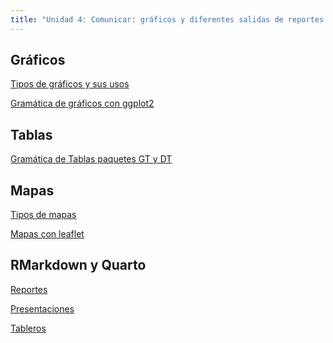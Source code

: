 ```yaml
---
title: "Unidad 4: Comunicar: gráficos y diferentes salidas de reportes con Quarto"
---
```


## Gráficos

::: slide-deck
::: slides
[Tipos de gráficos y sus usos](materiales/slides/tipos%20de%20graficos_ggplot.qmd)
:::

::: slides
[Gramática de gráficos con ggplot2]()
:::
:::

## Tablas

::: slide-deck
::: slides
[Gramática de Tablas paquetes GT y DT]()
:::
:::

## Mapas

::: slide-deck
::: slides
[Tipos de mapas]()
:::

::: slides
[Mapas con leaflet]()
:::
:::

## RMarkdown y Quarto

::: slide-deck
::: slides
[Reportes]()
:::

::: slides
[Presentaciones]()
:::

::: slides
[Tableros]()
:::
:::
